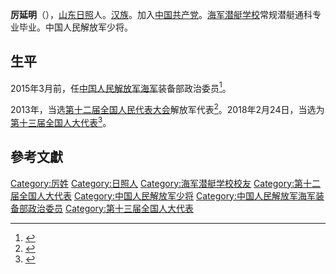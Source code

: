'''厉延明'''（{{bd|1958年||}}），[[山东|山东]][[日照|日照]]人。[[汉族|汉族]]。加入[[中国共产党|中国共产党]]。[[海军潜艇学校|海军潜艇学校]]常规潜艇通科专业毕业。中国人民解放军少将。

== 生平 ==
2015年3月前，任[[中国人民解放军海军|中国人民解放军海军]]装备部政治委员<ref>{{cite news|title=围绕强军建睿智之言 聚焦打赢献务实之策|url=http://news.mod.gov.cn/headlines/2015-03/11/content_4574131_2.htm|accessdate=2016-09-04|newspaper=新华网|archive-date=2016-09-15|archive-url=https://web.archive.org/web/20160915165049/http://news.mod.gov.cn/headlines/2015-03/11/content_4574131_2.htm|dead-url=no}}</ref>。

2013年，当选[[第十二届全国人民代表大会|第十二届全国人民代表大会]]解放军代表<ref>{{cite news|title=全国人大代表信息-厉延明|url=http://210.82.31.1:8084/delegate/viewDelegate.action?dbid=122762|accessdate=2013-04-05|newspaper=全国人大网|archive-url=https://web.archive.org/web/20160918230144/http://www.npc.gov.cn/delegate/viewDelegate.action?dbid=122762|archive-date=2016-09-18|dead-url=yes}}</ref>。2018年2月24日，当选为[[第十三届全国人大代表|第十三届全国人大代表]]<ref>{{Cite web|title=（受权发布）中华人民共和国第十三届全国人民代表大会代表名单-中新网|url=http://www.chinanews.com/gn/2018/02-25/8453959.shtml|accessdate=2021-02-19|work=[[中国新闻网|中国新闻网]]|archive-date=2018-02-27|archive-url=https://web.archive.org/web/20180227031724/http://www.chinanews.com/gn/2018/02-25/8453959.shtml|dead-url=no}}</ref>。

==參考文獻==
{{reflist}}

[[Category:厉姓|Category:厉姓]]
[[Category:日照人|Category:日照人]]
[[Category:海军潜艇学校校友|Category:海军潜艇学校校友]]
[[Category:第十二届全国人大代表|Category:第十二届全国人大代表]]
[[Category:中国人民解放军少将|Category:中国人民解放军少将]]
[[Category:中国人民解放军海军装备部政治委员|Category:中国人民解放军海军装备部政治委员]]
[[Category:第十三届全国人大代表|Category:第十三届全国人大代表]]